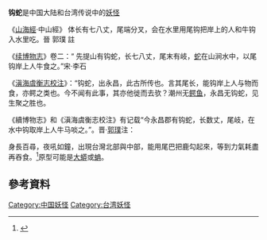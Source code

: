 '''钩蛇'''是中国大陆和台湾传说中的[[妖怪|妖怪]]

《[[山海經|山海經]]·中山經》 体长有七八丈，尾端分叉，会在水里用尾钩把岸上的人和牛钩入水里吃。晉 郭璞 註

《[[续博物志|续博物志]]》卷二：“ 先提山有钩蛇，长七八丈，尾末有岐，[[蛇|蛇]]在山涧水中，以尾钩岸上人牛食之。”宋·李石 

《[[滇海虞衡志校注|滇海虞衡志校注]]》：“钩蛇，出永昌，此古所传也。言其尾长，能钩岸上人与物而食，亦鳄之类也。今不闻有此事，其亦他徙而去欤？潮州无[[鱷目|鳄鱼]]，永昌无钩蛇，见生聚之胜也。

《續博物志》和《滇海虞衡志校注》有记载“今永昌郡有钩蛇，长数丈，尾岐，在水中钩取岸上人牛马啖之。”。晋·[[郭璞|郭璞]]注：

身長百尋，夜吼如鐘，出現台灣北部與中部，能用尾巴把鹿勾起來，等到力氣耗盡再吞食。<ref> {{Cite book | author =  张季雅 , 何敬尧 | title = 妖怪臺灣：三百年島嶼奇幻誌‧妖鬼神遊卷 | location =| publisher = 聯經出版 | date =2017-01-05| ISBN = 9789570848533 }} </ref>原型可能是[[蟒科|大蟒]]或[[蚺科|蚺]]。

==參考資料==
{{reflist}}

[[Category:中国妖怪|Category:中国妖怪]]
[[Category:台湾妖怪|Category:台湾妖怪]]